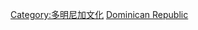 {{Commons category|Sports in the Dominican Republic}}

[[Category:多明尼加文化|Category:多明尼加文化]]
[[Category:北美洲各國體育|Dominican Republic]]